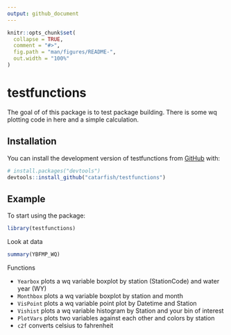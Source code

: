 ```yaml
---
output: github_document
---
```


<!-- README.md is generated from README.Rmd. Please edit that file -->

```r
knitr::opts_chunk$set(
  collapse = TRUE,
  comment = "#>",
  fig.path = "man/figures/README-",
  out.width = "100%"
)
```

# testfunctions

<!-- badges: start -->
<!-- badges: end -->

The goal of of this package is to test package building. There is some wq plotting code in here and a simple calculation. 

## Installation

You can install the development version of testfunctions from [GitHub](https://github.com/) with:

``` r
# install.packages("devtools")
devtools::install_github("catarfish/testfunctions")
```

## Example

To start using the package:
```r
library(testfunctions)
```

Look at data
```r
summary(YBFMP_WQ)
```

Functions

* `Yearbox` plots a wq variable boxplot by station (StationCode) and water year (WY)
* `Monthbox` plots a wq variable boxplot by station and month
* `VisPoint` plots a wq variable point plot by Datetime and Station
* `Vishist` plots a wq variable histogram by Station and your bin of interest
* `PlotVars` plots two variables against each other and colors by station
* `c2f` converts celsius to fahrenheit

